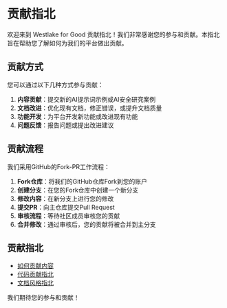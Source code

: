 # 贡献指北

欢迎来到 Westlake for Good 贡献指北！我们非常感谢您的参与和贡献。本指北旨在帮助您了解如何为我们的平台做出贡献。

## 贡献方式

您可以通过以下几种方式参与贡献：

1. **内容贡献**：提交新的AI提示词示例或AI安全研究案例
2. **文档改进**：优化现有文档，修正错误，或提升文档质量
3. **功能开发**：为平台开发新功能或改进现有功能
4. **问题反馈**：报告问题或提出改进建议

## 贡献流程

我们采用GitHub的Fork-PR工作流程：

1. **Fork仓库**：将我们的GitHub仓库Fork到您的账户
2. **创建分支**：在您的Fork仓库中创建一个新分支
3. **修改内容**：在新分支上进行您的修改
4. **提交PR**：向主仓库提交Pull Request
5. **审核流程**：等待社区成员审核您的贡献
6. **合并修改**：通过审核后，您的贡献将被合并到主分支

## 贡献指北

- [如何贡献内容](/contributing/content)
- [代码贡献指北](/contributing/code)
- [文档风格指北](/contributing/style-guide)

我们期待您的参与和贡献！ 